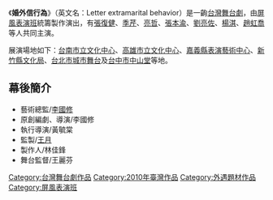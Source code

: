 {{Infobox Performing Act 
| title = 婚外信行為<br>Letter extramarital behavior
| image_file = 
| image_size = 200px
| image_caption = 
| category = [[舞台劇|舞台劇]]
| location = [[台南市立文化中心|台南市立文化中心]]<br>[[高雄市立文化中心|高雄市立文化中心]]<br>[[嘉義縣表演藝術中心|嘉義縣表演藝術中心]]<br>[[新竹縣文化局|新竹縣文化局]]<br>[[台北市|台北市]][[城市舞台|城市舞台]]<br>[[台中市中山堂|台中市中山堂]]
| number_play =
| language = [[國語|國語]]
| time =
| producer = [[王月_(台灣藝人)|王月]]、[[屏風表演班|屏風表演班]]
| screenwriter = [[李國修|李國修]]
| director = [[李國修|李國修]]
| actor = [[張復健|張復健]]<br>[[季芹|季芹]]<br>[[亮哲|亮哲]]<br>[[張本渝|張本渝]]<br>[[劉亮佐|劉亮佐]]<br>[[楊淇_(台灣演員)|楊淇]]<br>[[趙虹喬|趙虹喬]]
| design_stage = 
| lighting = 
| music =
| design_figure = 
| choreographer = 
}}

《'''婚外信行為'''》（英文名：Letter extramarital behavior）是一齣[[台灣|台灣]][[舞台劇|舞台劇]]，由[[屏風表演班|屏風表演班]]統籌製作演出，有[[張復健|張復健]]、[[季芹|季芹]]、[[亮哲|亮哲]]、[[張本渝|張本渝]]、[[劉亮佐|劉亮佐]]、[[楊淇_(台灣演員)|楊淇]]、[[趙虹喬|趙虹喬]]等人共同主演。

展演場地如下：[[台南市立文化中心|台南市立文化中心]]、[[高雄市立文化中心|高雄市立文化中心]]、[[嘉義縣表演藝術中心|嘉義縣表演藝術中心]]、[[新竹縣文化局|新竹縣文化局]]、[[台北市|台北市]][[城市舞台|城市舞台]]及[[台中市中山堂|台中市中山堂]]等地。

==幕後簡介==
*藝術總監/[[李國修|李國修]]
*原創編劇、導演/李國修
*執行導演/黃毓棠
*監製/[[王月_(台灣藝人)|王月]]
*製作人/林佳鋒
*舞台監督/王麗芬
[[Category:台灣舞台劇作品|Category:台灣舞台劇作品]]
[[Category:2010年臺灣作品|Category:2010年臺灣作品]]
[[Category:外遇題材作品|Category:外遇題材作品]]
[[Category:屏風表演班|Category:屏風表演班]]